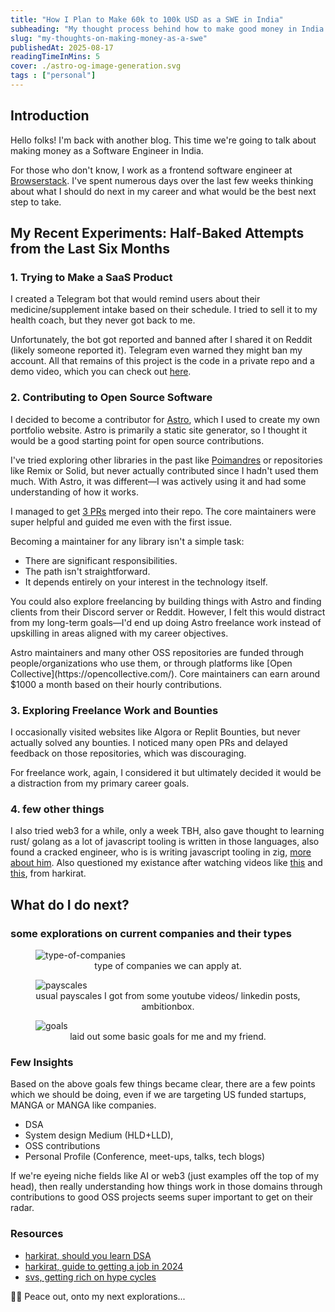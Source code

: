 ```yaml
---
title: "How I Plan to Make 60k to 100k USD as a SWE in India"
subheading: "My thought process behind how to make good money in India as a Software Engineer"
slug: "my-thoughts-on-making-money-as-a-swe"
publishedAt: 2025-08-17
readingTimeInMins: 5
cover: ./astro-og-image-generation.svg
tags : ["personal"]
---
```



## Introduction

Hello folks! I'm back with another blog. This time we're going to talk about making money as a Software Engineer in India.

For those who don't know, I work as a frontend software engineer at [Browserstack](https://www.browserstack.com). I've spent numerous days over the last few weeks thinking about what I should do next in my career and what would be the best next step to take.

## My Recent Experiments: Half-Baked Attempts from the Last Six Months

### 1. Trying to Make a SaaS Product

I created a Telegram bot that would remind users about their medicine/supplement intake based on their schedule. I tried to sell it to my health coach, but they never got back to me.

Unfortunately, the bot got reported and banned after I shared it on Reddit (likely someone reported it). Telegram even warned they might ban my account. All that remains of this project is the code in a private repo and a demo video, which you can check out [here](https://www.loom.com/share/8501b37e582c43b298fa13819916d77a).

### 2. Contributing to Open Source Software

I decided to become a contributor for [Astro](https://www.astro.build), which I used to create my own portfolio website. Astro is primarily a static site generator, so I thought it would be a good starting point for open source contributions.

I've tried exploring other libraries in the past like [Poimandres](https://github.com/pmndrs) or repositories like Remix or Solid, but never actually contributed since I hadn't used them much. With Astro, it was different—I was actively using it and had some understanding of how it works.

I managed to get [3 PRs](https://astro.badg.es/contributor/isVivek99/) merged into their repo. The core maintainers were super helpful and guided me even with the first issue.

Becoming a maintainer for any library isn't a simple task:
- There are significant responsibilities.
- The path isn't straightforward.
- It depends entirely on your interest in the technology itself.

You could also explore freelancing by building things with Astro and finding clients from their Discord server or Reddit. However, I felt this would distract from my long-term goals—I'd end up doing Astro freelance work instead of upskilling in areas aligned with my career objectives.

<Note type="tip" title="Important Information">
Astro maintainers and many other OSS repositories are funded through people/organizations who use them, or through platforms like [Open Collective](https://opencollective.com/). Core maintainers can earn around $1000 a month based on their hourly contributions.
</Note>

### 3. Exploring Freelance Work and Bounties

I occasionally visited websites like Algora or Replit Bounties, but never actually solved any bounties. I noticed many open PRs and delayed feedback on those repositories, which was discouraging.

For freelance work, again, I considered it but ultimately decided it would be a distraction from my primary career goals.

### 4. few other things

I also tried web3 for a while, only a week TBH, also gave thought to learning rust/ golang as a lot of javascript tooling is written in those languages, also found a cracked engineer, who is 
is writing javascript tooling in zig, [more about him](https://injuly.in/about/). Also questioned my existance after watching videos like [this](https://youtu.be/dRXq81Om2a4?si=lNwuEeq56kWd8Ucs) and [this](https://youtu.be/w7PkMQyevUo?si=OS8AKvDAdx7vxivC), from harkirat.


## What do I do next? 

### some explorations on current companies and their types

<figure>
  <Image src={typeOfCompanies} alt="type-of-companies" />
  <figcaption style="text-align: center;">type of companies we can apply at.</figcaption>
</figure>

<figure>
  <Image src={payGraph} alt="payscales" />
  <figcaption style="text-align: center;">usual payscales I got from some youtube videos/ linkedin posts, ambitionbox.</figcaption>
</figure>

<figure>
  <Image src={goals} alt="goals" />
  <figcaption style="text-align: center;">laid out some basic goals for me and my friend.</figcaption>
</figure>



### Few Insights
Based on the above goals few things became clear, there are a few points which we should be doing, 
even if we are targeting US funded startups, MANGA or MANGA like companies.

- DSA
- System design Medium (HLD+LLD), 
- OSS contributions
- Personal Profile (Conference, meet-ups, talks, tech blogs)



<Note type="tip" title="Important Information">
If we're eyeing niche fields like AI or web3 (just examples off the top of my head), then really understanding how things work in those domains through contributions to good OSS 
projects seems super important to get on their radar.
</Note>

### Resources
- [harkirat, should you learn DSA](https://youtu.be/8c6kE5LKTMI?si=rvpHwtSUdtSbJA40)
- [harkirat, guide to getting a job in 2024](https://youtu.be/8gbLg8MCWqg?si=RPTbS5U5PgUzvGC2)
- [svs, getting rich on hype cycles](https://x.com/_svs_/status/1888508003948654941)

✌🏼 Peace out, onto my next explorations...





